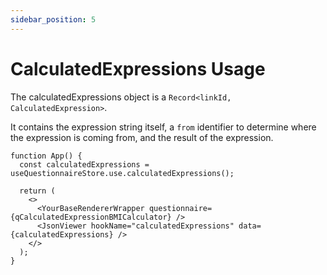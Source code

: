 ```yaml
---
sidebar_position: 5
---
```


# CalculatedExpressions Usage

The calculatedExpressions object is a `Record<linkId, CalculatedExpression>`.

It contains the expression string itself, a `from` identifier to determine where the expression is coming from, and the result of the expression.

```tsx live
function App() {
  const calculatedExpressions = useQuestionnaireStore.use.calculatedExpressions();

  return (
    <>
      <YourBaseRendererWrapper questionnaire={qCalculatedExpressionBMICalculator} />
      <JsonViewer hookName="calculatedExpressions" data={calculatedExpressions} />
    </>
  );
}
```
